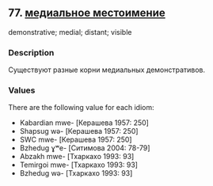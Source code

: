 ## 77. <a href =  'https://agricolamz.github.io/The_Circassian_Isoglosses_Database/77.html' target='_blank'>медиальное местоимение</a>
demonstrative; medial; distant; visible

### Description

Существуют разные корни медиальных демонстративов.

### Values
There are the following value for each idiom:

* Kabardian  mwe- [Керашева 1957: 250] 
* Shapsug  wə- [Керашева 1957: 250] 
* SWC  mwe- [Керашева 1957: 250] 
* Bzhedug  ɣʷe- [Ситимова 2004: 78-79] 
* Abzakh  mwe- [Тхаркахо 1993: 93] 
* Temirgoi  mwe- [Тхаркахо 1993: 93] 
* Bzhedug  wə- [Тхаркахо 1993: 93] 

